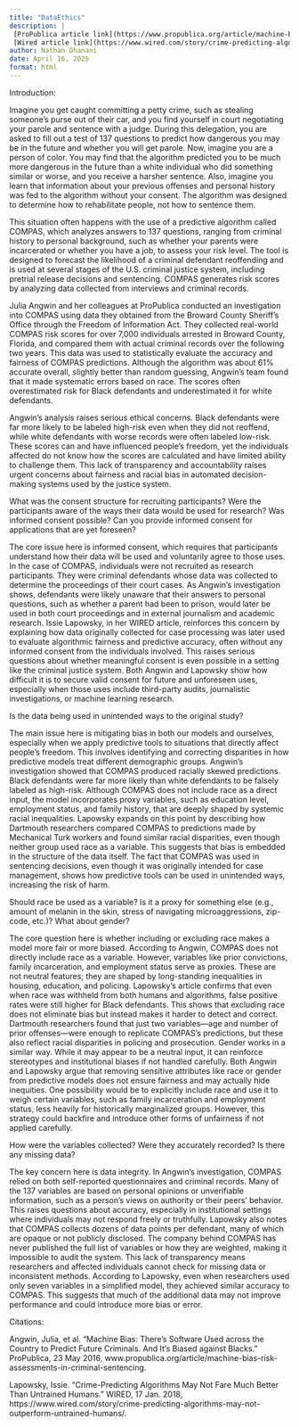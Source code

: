 ```yaml
---
title: "DataEthics"
description: |
 [ProPublica article link](https://www.propublica.org/article/machine-bias-risk-assessments-in-criminal-sentencing)
 [Wired article link](https://www.wired.com/story/crime-predicting-algorithms-may-not-outperform-untrained-humans/)
author: Nathan Dhanani
date: April 16, 2025
format: html
---
```


Introduction:

Imagine you get caught committing a petty crime, such as stealing someone’s purse out of their car, and you find yourself in court negotiating your parole and sentence with a judge. During this delegation, you are asked to fill out a test of 137 questions to predict how dangerous you may be in the future and whether you will get parole. Now, imagine you are a person of color. You may find that the algorithm predicted you to be much more dangerous in the future than a white individual who did something similar or worse, and you receive a harsher sentence. Also, imagine you learn that information about your previous offenses and personal history was fed to the algorithm without your consent. The algorithm was designed to determine how to rehabilitate people, not how to sentence them.

This situation often happens with the use of a predictive algorithm called COMPAS, which analyzes answers to 137 questions, ranging from criminal history to personal background, such as whether your parents were incarcerated or whether you have a job, to assess your risk level. The tool is designed to forecast the likelihood of a criminal defendant reoffending and is used at several stages of the U.S. criminal justice system, including pretrial release decisions and sentencing. COMPAS generates risk scores by analyzing data collected from interviews and criminal records.

Julia Angwin and her colleagues at ProPublica conducted an investigation into COMPAS using data they obtained from the Broward County Sheriff’s Office through the Freedom of Information Act. They collected real-world COMPAS risk scores for over 7,000 individuals arrested in Broward County, Florida, and compared them with actual criminal records over the following two years. This data was used to statistically evaluate the accuracy and fairness of COMPAS predictions. Although the algorithm was about 61% accurate overall, slightly better than random guessing, Angwin’s team found that it made systematic errors based on race. The scores often overestimated risk for Black defendants and underestimated it for white defendants.

Angwin’s analysis raises serious ethical concerns. Black defendants were far more likely to be labeled high-risk even when they did not reoffend, while white defendants with worse records were often labeled low-risk. These scores can and have influenced people’s freedom, yet the individuals affected do not know how the scores are calculated and have limited ability to challenge them. This lack of transparency and accountability raises urgent concerns about fairness and racial bias in automated decision-making systems used by the justice system.

What was the consent structure for recruiting participants? Were the participants aware of the ways their data would be used for research? Was informed consent possible? Can you provide informed consent for applications that are yet foreseen?

The core issue here is informed consent, which requires that participants understand how their data will be used and voluntarily agree to those uses. In the case of COMPAS, individuals were not recruited as research participants. They were criminal defendants whose data was collected to determine the proceedings of their court cases. As Angwin’s investigation shows, defendants were likely unaware that their answers to personal questions, such as whether a parent had been to prison, would later be used in both court proceedings and in external journalism and academic research. Issie Lapowsky, in her WIRED article, reinforces this concern by explaining how data originally collected for case processing was later used to evaluate algorithmic fairness and predictive accuracy, often without any informed consent from the individuals involved. This raises serious questions about whether meaningful consent is even possible in a setting like the criminal justice system. Both Angwin and Lapowsky show how difficult it is to secure valid consent for future and unforeseen uses, especially when those uses include third-party audits, journalistic investigations, or machine learning research.

Is the data being used in unintended ways to the original study?

The main issue here is mitigating bias in both our models and ourselves, especially when we apply predictive tools to situations that directly affect people’s freedom. This involves identifying and correcting disparities in how predictive models treat different demographic groups. Angwin’s investigation showed that COMPAS produced racially skewed predictions. Black defendants were far more likely than white defendants to be falsely labeled as high-risk. Although COMPAS does not include race as a direct input, the model incorporates proxy variables, such as education level, employment status, and family history, that are deeply shaped by systemic racial inequalities. Lapowsky expands on this point by describing how Dartmouth researchers compared COMPAS to predictions made by Mechanical Turk workers and found similar racial disparities, even though neither group used race as a variable. This suggests that bias is embedded in the structure of the data itself. The fact that COMPAS was used in sentencing decisions, even though it was originally intended for case management, shows how predictive tools can be used in unintended ways, increasing the risk of harm.

Should race be used as a variable? Is it a proxy for something else (e.g., amount of melanin in the skin, stress of navigating microaggressions, zip-code, etc.)? What about gender?

The core question here is whether including or excluding race makes a model more fair or more biased. According to Angwin, COMPAS does not directly include race as a variable. However, variables like prior convictions, family incarceration, and employment status serve as proxies. These are not neutral features; they are shaped by long-standing inequalities in housing, education, and policing. Lapowsky’s article confirms that even when race was withheld from both humans and algorithms, false positive rates were still higher for Black defendants. This shows that excluding race does not eliminate bias but instead makes it harder to detect and correct. Dartmouth researchers found that just two variables—age and number of prior offenses—were enough to replicate COMPAS’s predictions, but these also reflect racial disparities in policing and prosecution. Gender works in a similar way. While it may appear to be a neutral input, it can reinforce stereotypes and institutional biases if not handled carefully. Both Angwin and Lapowsky argue that removing sensitive attributes like race or gender from predictive models does not ensure fairness and may actually hide inequities. One possibility would be to explicitly include race and use it to weigh certain variables, such as family incarceration and employment status, less heavily for historically marginalized groups. However, this strategy could backfire and introduce other forms of unfairness if not applied carefully.

How were the variables collected? Were they accurately recorded? Is there any missing data?

The key concern here is data integrity. In Angwin’s investigation, COMPAS relied on both self-reported questionnaires and criminal records. Many of the 137 variables are based on personal opinions or unverifiable information, such as a person’s views on authority or their peers’ behavior. This raises questions about accuracy, especially in institutional settings where individuals may not respond freely or truthfully. Lapowsky also notes that COMPAS collects dozens of data points per defendant, many of which are opaque or not publicly disclosed. The company behind COMPAS has never published the full list of variables or how they are weighted, making it impossible to audit the system. This lack of transparency means researchers and affected individuals cannot check for missing data or inconsistent methods. According to Lapowsky, even when researchers used only seven variables in a simplified model, they achieved similar accuracy to COMPAS. This suggests that much of the additional data may not improve performance and could introduce more bias or error.

Citations:

Angwin, Julia, et al. "Machine Bias: There’s Software Used across the Country to Predict Future Criminals. And It’s Biased against Blacks." ProPublica, 23 May 2016, www.propublica.org/article/machine-bias-risk-assessments-in-criminal-sentencing.

Lapowsky, Issie. "Crime-Predicting Algorithms May Not Fare Much Better Than Untrained Humans." WIRED, 17 Jan. 2018, https://www.wired.com/story/crime-predicting-algorithms-may-not-outperform-untrained-humans/.
